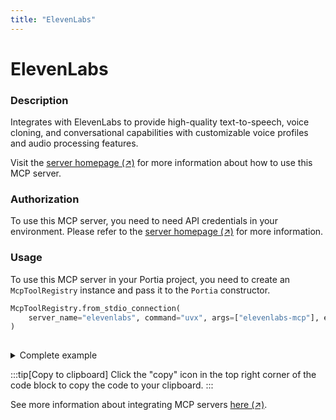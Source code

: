 ```yaml
---
title: "ElevenLabs"
---
```

<!-- WARNING: This file is auto-generated by generate_tool_docs.py. Do not edit manually. -->


# ElevenLabs

### Description

Integrates with ElevenLabs to provide high-quality text-to-speech, voice cloning, and conversational capabilities with customizable voice profiles and audio processing features.

Visit the [server homepage (↗)](https://github.com/elevenlabs/elevenlabs-mcp) for more information about how to use this MCP server.

### Authorization

To use this MCP server, you need to need API credentials in your environment. Please refer to the [server homepage (↗)](https://github.com/elevenlabs/elevenlabs-mcp) for more information.

### Usage

To use this MCP server in your Portia project, you need to create an `McpToolRegistry` instance and pass it to the `Portia` constructor.

```python
McpToolRegistry.from_stdio_connection(
    server_name="elevenlabs", command="uvx", args=["elevenlabs-mcp"], env={"ELEVENLABS_API_KEY": "<api_key>"}
)
                    
```

<details>
<summary>Complete example</summary>

Equip your `Portia` instance with the tools from the MCP server, in addition to the default tools from the `DefaultToolRegistry`:

```python
from portia import DefaultToolRegistry, McpToolRegistry, Portia, Config

config = Config.from_default()
tool_registry = DefaultToolRegistry(config) +  McpToolRegistry.from_stdio_connection(
    server_name="elevenlabs", command="uvx", args=["elevenlabs-mcp"], env={"ELEVENLABS_API_KEY": "<api_key>"}
)
                    

portia = Portia(config=config, tools=tool_registry)
```

</details>

:::tip[Copy to clipboard]
Click the "copy" icon in the top right corner of the code block to copy the code to your clipboard.
:::

See more information about integrating MCP servers [here (↗)](/mcp-servers).


